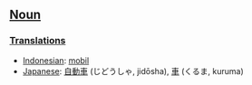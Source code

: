 ==[[Noun]]==

===[[Translation]]s===
*[[Indonesian]]: [[mobil]]
*[[Japanese]]: [[自動車]] (じどうしゃ, jidōsha), [[車]] (くるま, kuruma)